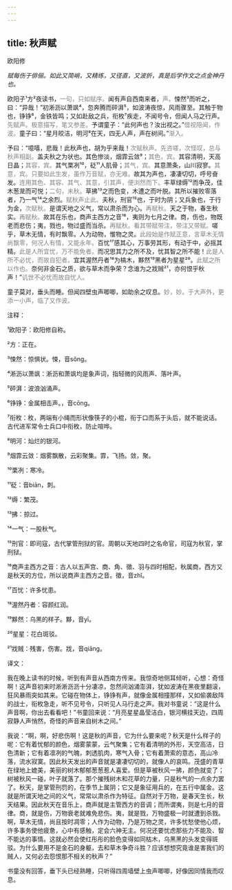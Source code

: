 ```yaml
---
---
---
```

title: 秋声赋
---




欧阳修





*赋每伤于俳俪。如此又简峭，又精练，又径直，又波折，真是后学作文之点金神丹也。*





欧阳子¹方²夜读书，<font color=gray font-size=0.8rem>一句，只如赋序。</font>闻有声自西南来者，<font color=gray font-size=0.8rem>声。</font>悚然³而听之，曰：“异哉！”初淅沥以萧飒⁴，忽奔腾而砰湃⁵，如波涛夜惊，风雨骤至。其触于物也，铮铮⁶，金铁皆鸣；又如赴敌之兵，衔枚⁷疾走，不闻号令，但闻人马之行声。<font color=gray font-size=0.8rem>先赋声。极意描写，笔又参差。</font>予谓童子：“此何声也？汝出视之。”<font color=gray font-size=0.8rem>借视陪闻，作波。</font>童子曰：“星月皎洁，明河⁸在天，四无人声，声在树间。”<font color=gray font-size=0.8rem>渐入。</font>

予曰：“噫嘻，悲哉！此秋声也，胡为乎来哉！<font color=gray font-size=0.8rem>次赋秋声。先咨嗟，次怪叹，总与秋声相副。</font>盖夫秋之为状也。其色惨淡，烟霏云敛⁹；<font color=gray font-size=0.8rem>其色，宾。</font>其容清明，天高日晶；<font color=gray font-size=0.8rem>其容，宾。</font>其气栗冽¹⁰，砭¹¹人肌骨；<font color=gray font-size=0.8rem>其气，宾。</font>其意萧条，山川寂寥。<font color=gray font-size=0.8rem>其意，宾。只要如此生发，虽作万音赋，亦无难。</font>故其为声也，凄凄切切，呼号奋发。<font color=gray font-size=0.8rem>连用其色、其容、其气、其意，引其声，便浏然而下。</font>丰草绿缛¹²而争茂，佳木葱茏而可悦；<font color=gray font-size=0.8rem>二句，未秋。</font>草拂¹³之而色变，木遭之而叶脱。其所以摧败零落者，乃一气¹⁴之余烈。<font color=gray font-size=0.8rem>赋秋声止此。</font>夫秋，刑官¹⁵也，于时为阴；又兵象也，于行为金，<font color=gray font-size=0.8rem>次赋秋。</font>是谓天地之义气，常以肃杀而为心。<font color=gray font-size=0.8rem>再赋秋。</font>天之于物，春生秋实。<font color=gray font-size=0.8rem>再赋秋。</font>故其在乐也，商声主西方之音¹⁶，夷则为七月之律。商，伤也，物既老而悲伤；夷，戮也，物过盛而当杀。<font color=gray font-size=0.8rem>再赋秋。看其带赋带注，带注又带赋。</font>嗟乎，草木无情，有时飘零。人为动物，惟物之灵。<font color=gray font-size=0.8rem>此段始是作赋正意，言草木无情尚飘零，何况人有情，又能永年。</font>百忧¹⁷感其心，万事劳其形，有动于中，必摇其精。<font color=gray font-size=0.8rem>此是人所宜忧，万不能免者。</font>而况思其力之所不及，忧其智之所不能！<font color=gray font-size=0.8rem>此是人所不必忧，而故自犯者。</font>宜其渥然丹者¹⁸为槁木，黟然¹⁹黑者为星星²⁰。<font color=gray font-size=0.8rem>此赋之所以作也。</font>奈何非金石之质，欲与草木而争荣？念谁为之戕贼²¹，亦何恨乎秋声！”<font color=gray font-size=0.8rem>讥世不必忧而故自忧人。</font>

童子莫对，垂头而睡。但闻四壁虫声唧唧，如助余之叹息。<font color=gray font-size=0.8rem>妙，妙。于大声外，更添一小声，临了又作波。</font>

注释：

¹欧阳子：欧阳修自称。

²方：正在。

³悚然：惊惧状。悚，音sǒng。

⁴淅沥以萧飒：淅沥和萧飒均是象声词，指轻微的风雨声、落叶声。

⁵砰湃：波浪汹涌声。

⁶铮铮：金属相击声。，音cōng。

⁷衔枚：枚，两端有小绳而形状像筷子的小棍，衔于口而系于头后，就不能说话。古代进军常令士兵口中衔枚，防止喧哗。

⁸明河：灿烂的银河。

⁹烟霏云敛：烟雾飘散，云彩聚集。霏，飞扬。敛，聚。

¹⁰栗冽：寒冷。

¹¹砭：音biān，刺。

¹²缛：繁茂。

¹³拂：掠过。

¹⁴一气：一股秋气。

¹⁵刑官：即司寇，古代掌管刑狱的官。周朝以天地四时之名命官，司寇为秋官，掌刑狱。

¹⁶商声主西方之音：古人以五声宫、商、角、徵、羽与四时相配，秋属商，西方又是秋天的方位，所以说商声主西方之音。徵，音zhǐ。

¹⁷百忧：许多忧患。

¹⁸渥然丹者：容颜红润。

¹⁹黟然：乌黑的样子。黟，音yī。

²⁰星星：花白斑驳。

²¹戕贼：残害，伤害。戕，音qiāng。

译文：

我在晚上读书的时候，听到有声音从西南方传来。我惊奇地侧耳倾听，心想：奇怪啊！这声音初来时淅淅沥沥十分凄凉，忽然间汹涌澎湃，犹如波涛在黑夜里翻滚，狂风暴雨突如其来。它碰在物体上，铮铮有声，就像金属相撞那样，又如偷袭敌阵的战士，衔枚急走，听不见号令，只听见人马行走之声。我对书童说：“这是什么声音啊，你出去看看吧！”书童回来说：“月亮星星晶莹洁白，银河横挂天边，四周寂静人声悄然，奇怪的声音来自树木之间。”

我说：“啊，啊，好悲伤啊！这是秋的声音，它为什么要来呢？秋天是什么样子的呢：它有着忧郁的颜色，烟雾蒙蒙，云气聚集；它有着清明的外形，天空高洁，日色清新；它有着凛冽的气魄，刺透肌肉，寒气入骨；它有着萧索的意态，高山冷落，流水寂寞。因此秋天发出的声音就是凄凄切切的，就像人的哀鸣。茂盛的青草在绿地上媲美，美丽的树木郁郁葱葱惹人喜爱。但是草被秋风一拂，颜色就变了；树被秋风一碰，叶子就落了。那个摧残树木和花草的力量，只是秋气的一点余力罢了。秋天，是掌管刑罚的，在季节上属阴；它又是象征用兵的，在五行中属金。这就是所谓天地之间的义气，常常以肃杀作为特征。自然对于万物，是春天生长，秋天结果。因此秋天在音乐上，商声就是主管西方的音调；而所谓夷，则是七月的音律。商，就是伤，万物衰老就难免悲伤。夷，就是戮，万物盛极一时就遭到杀戮。啊，草木无情，尚且按时凋零；人作为动物，乃是万物之灵，许多忧愁使他心烦，许多事务使他疲惫，心中有感触，定会六神无主。何况还要忧虑那些力不能及、智不能达的事情。这就必然会使红彤彤的脸色变得如同枯木，乌黑黑的头发变得斑驳。为什么要用不是金石的身躯，去和草木争奇斗胜？应该想想究竟谁是害我们的贼人，又何必去怨恨那不相关的秋声？”

书童没有回答，垂下头已经熟睡，只听得四周墙壁上虫声唧唧，好像因同情我而叹息。